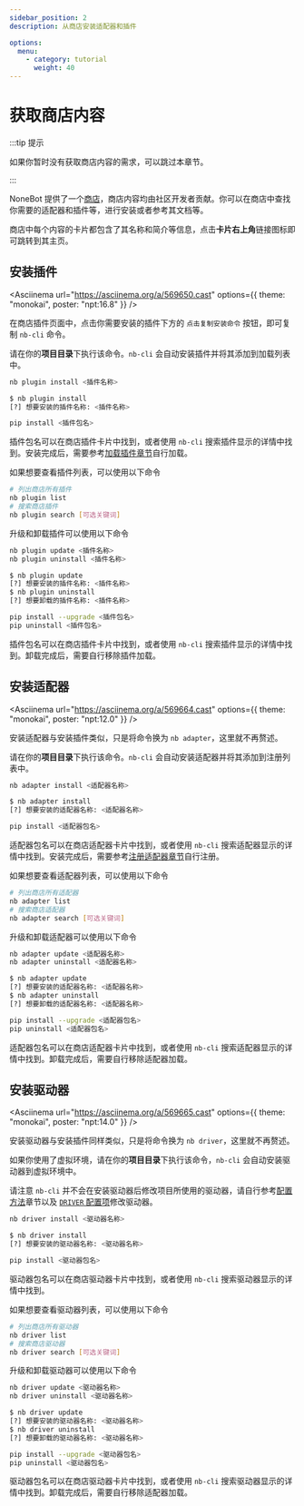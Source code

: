 ```yaml
---
sidebar_position: 2
description: 从商店安装适配器和插件

options:
  menu:
    - category: tutorial
      weight: 40
---
```


# 获取商店内容


:::tip 提示

如果你暂时没有获取商店内容的需求，可以跳过本章节。

:::

NoneBot 提供了一个[商店](/store/plugins)，商店内容均由社区开发者贡献。你可以在商店中查找你需要的适配器和插件等，进行安装或者参考其文档等。

商店中每个内容的卡片都包含了其名称和简介等信息，点击**卡片右上角**链接图标即可跳转到其主页。

## 安装插件

<Asciinema
  url="https://asciinema.org/a/569650.cast"
  options={{ theme: "monokai", poster: "npt:16.8" }}
/>

在商店插件页面中，点击你需要安装的插件下方的 `点击复制安装命令` 按钮，即可复制 `nb-cli` 命令。

请在你的**项目目录**下执行该命令。`nb-cli` 会自动安装插件并将其添加到加载列表中。

<Tabs groupId="cli-install">
  <TabItem value="cli" label="使用命令" default>

```bash
nb plugin install <插件名称>
```

  </TabItem>
  <TabItem value="interactive" label="交互式安装">

```bash
$ nb plugin install
[?] 想要安装的插件名称: <插件名称>
```

  </TabItem>
  <TabItem value="pip" label="使用 pip">

```bash
pip install <插件包名>
```

插件包名可以在商店插件卡片中找到，或者使用 `nb-cli` 搜索插件显示的详情中找到。安装完成后，需要参考[加载插件章节](./create-plugin.md#加载插件)自行加载。

  </TabItem>
</Tabs>

如果想要查看插件列表，可以使用以下命令

```bash
# 列出商店所有插件
nb plugin list
# 搜索商店插件
nb plugin search [可选关键词]
```

升级和卸载插件可以使用以下命令

<Tabs groupId="cli-install">
  <TabItem value="cli" label="使用命令" default>

```bash
nb plugin update <插件名称>
nb plugin uninstall <插件名称>
```

  </TabItem>
  <TabItem value="interactive" label="交互式安装">

```bash
$ nb plugin update
[?] 想要安装的插件名称: <插件名称>
$ nb plugin uninstall
[?] 想要卸载的插件名称: <插件名称>
```

  </TabItem>
  <TabItem value="pip" label="使用 pip">

```bash
pip install --upgrade <插件包名>
pip uninstall <插件包名>
```

插件包名可以在商店插件卡片中找到，或者使用 `nb-cli` 搜索插件显示的详情中找到。卸载完成后，需要自行移除插件加载。

  </TabItem>
</Tabs>

## 安装适配器

<Asciinema
  url="https://asciinema.org/a/569664.cast"
  options={{ theme: "monokai", poster: "npt:12.0" }}
/>

安装适配器与安装插件类似，只是将命令换为 `nb adapter`，这里就不再赘述。

请在你的**项目目录**下执行该命令。`nb-cli` 会自动安装适配器并将其添加到注册列表中。

<Tabs groupId="cli-install">
  <TabItem value="cli" label="使用命令" default>

```bash
nb adapter install <适配器名称>
```

  </TabItem>
  <TabItem value="interactive" label="交互式安装">

```bash
$ nb adapter install
[?] 想要安装的适配器名称: <适配器名称>
```

  </TabItem>
  <TabItem value="pip" label="使用 pip">

```bash
pip install <适配器包名>
```

适配器包名可以在商店适配器卡片中找到，或者使用 `nb-cli` 搜索适配器显示的详情中找到。安装完成后，需要参考[注册适配器章节](../advanced/adapter.md#注册适配器)自行注册。

  </TabItem>
</Tabs>

如果想要查看适配器列表，可以使用以下命令

```bash
# 列出商店所有适配器
nb adapter list
# 搜索商店适配器
nb adapter search [可选关键词]
```

升级和卸载适配器可以使用以下命令

<Tabs groupId="cli-install">
  <TabItem value="cli" label="使用命令" default>

```bash
nb adapter update <适配器名称>
nb adapter uninstall <适配器名称>
```

  </TabItem>
  <TabItem value="interactive" label="交互式安装">

```bash
$ nb adapter update
[?] 想要安装的适配器名称: <适配器名称>
$ nb adapter uninstall
[?] 想要卸载的适配器名称: <适配器名称>
```

  </TabItem>
  <TabItem value="pip" label="使用 pip">

```bash
pip install --upgrade <适配器包名>
pip uninstall <适配器包名>
```

适配器包名可以在商店适配器卡片中找到，或者使用 `nb-cli` 搜索适配器显示的详情中找到。卸载完成后，需要自行移除适配器加载。

  </TabItem>
</Tabs>

## 安装驱动器

<Asciinema
  url="https://asciinema.org/a/569665.cast"
  options={{ theme: "monokai", poster: "npt:14.0" }}
/>

安装驱动器与安装插件同样类似，只是将命令换为 `nb driver`，这里就不再赘述。

如果你使用了虚拟环境，请在你的**项目目录**下执行该命令，`nb-cli` 会自动安装驱动器到虚拟环境中。

请注意 `nb-cli` 并不会在安装驱动器后修改项目所使用的驱动器，请自行参考[配置方法](../appendices/config.mdx)章节以及 [`DRIVER` 配置项](../appendices/config.mdx#driver)修改驱动器。

<Tabs groupId="cli-install">
  <TabItem value="cli" label="使用命令" default>

```bash
nb driver install <驱动器名称>
```

  </TabItem>
  <TabItem value="interactive" label="交互式安装">

```bash
$ nb driver install
[?] 想要安装的驱动器名称: <驱动器名称>
```

  </TabItem>
  <TabItem value="pip" label="使用 pip">

```bash
pip install <驱动器包名>
```

驱动器包名可以在商店驱动器卡片中找到，或者使用 `nb-cli` 搜索驱动器显示的详情中找到。

  </TabItem>
</Tabs>

如果想要查看驱动器列表，可以使用以下命令

```bash
# 列出商店所有驱动器
nb driver list
# 搜索商店驱动器
nb driver search [可选关键词]
```

升级和卸载驱动器可以使用以下命令

<Tabs groupId="cli-install">
  <TabItem value="cli" label="使用命令" default>

```bash
nb driver update <驱动器名称>
nb driver uninstall <驱动器名称>
```

  </TabItem>
  <TabItem value="interactive" label="交互式安装">

```bash
$ nb driver update
[?] 想要安装的驱动器名称: <驱动器名称>
$ nb driver uninstall
[?] 想要卸载的驱动器名称: <驱动器名称>
```

  </TabItem>
  <TabItem value="pip" label="使用 pip">

```bash
pip install --upgrade <驱动器包名>
pip uninstall <驱动器包名>
```

驱动器包名可以在商店驱动器卡片中找到，或者使用 `nb-cli` 搜索驱动器显示的详情中找到。卸载完成后，需要自行移除适配器加载。

  </TabItem>
</Tabs>
